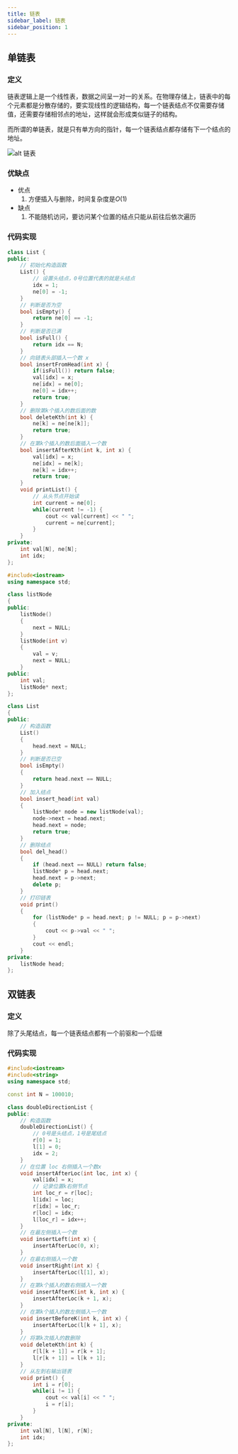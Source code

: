 ```yaml
---
title: 链表
sidebar_label: 链表
sidebar_position: 1
---
```



## 单链表

### 定义
链表逻辑上是一个线性表，数据之间呈一对一的关系。在物理存储上，链表中的每个元素都是分散存储的，要实现线性的逻辑结构，每一个链表结点不仅需要存储值，还需要存储相邻点的地址，这样就会形成类似链子的结构。

而所谓的单链表，就是只有单方向的指针，每一个链表结点都存储有下一个结点的地址。

![alt 链表](./_img_/list.png)

### 优缺点
- 优点
    1. 方便插入与删除，时间复杂度是$O(1)$
- 缺点
    1. 不能随机访问，要访问某个位置的结点只能从前往后依次遍历

### 代码实现
<Tabs>
<TabItem value="array" label="数组形式">

```cpp
class List {
public:
    // 初始化构造函数
    List() {
        // 设置头结点，0号位置代表的就是头结点
        idx = 1;
        ne[0] = -1;
    }
    // 判断是否为空
    bool isEmpty() {
        return ne[0] == -1;
    }
    // 判断是否已满
    bool isFull() {
        return idx == N;
    } 
    // 向链表头部插入一个数 x
    bool insertFromHead(int x) {
        if(isFull()) return false;
        val[idx] = x;
        ne[idx] = ne[0];
        ne[0] = idx++;
        return true;
    }
    // 删除第k个插入的数后面的数
    bool deleteKth(int k) {
        ne[k] = ne[ne[k]];
        return true;
    }
    // 在第k个插入的数后面插入一个数
    bool insertAfterKth(int k, int x) {
        val[idx] = x;
        ne[idx] = ne[k];
        ne[k] = idx++;
        return true;
    }
    void printList() {
        // 从头节点开始读
        int current = ne[0];
        while(current != -1) {
            cout << val[current] << " ";
            current = ne[current];
        }
    }
private:
    int val[N], ne[N];
    int idx;
};
```

</TabItem>
<TabItem value="list" label="链表形式">

```cpp
#include<iostream>
using namespace std;

class listNode
{
public:
	listNode()
	{
		next = NULL;
	}
	listNode(int v)
	{
		val = v;
		next = NULL;
	}
public:
	int val;
	listNode* next;
};

class List
{
public:
	// 构造函数
	List()
	{
		head.next = NULL;
	}
	// 判断是否已空
	bool isEmpty()
	{
		return head.next == NULL;
	}
	// 加入结点
	bool insert_head(int val)
	{
		listNode* node = new listNode(val);
		node->next = head.next;
		head.next = node;
		return true;
	}
	// 删除结点
	bool del_head()
	{
		if (head.next == NULL) return false;
		listNode* p = head.next;
		head.next = p->next;
		delete p;
	}
	// 打印链表
	void print()
	{
		for (listNode* p = head.next; p != NULL; p = p->next)
		{
			cout << p->val << " ";
		}
		cout << endl;
	}
private:
	listNode head;
};

```

</TabItem>
</Tabs>



## 双链表

### 定义
除了头尾结点，每一个链表结点都有一个前驱和一个后继

### 代码实现
```cpp
#include<iostream>
#include<string>
using namespace std;

const int N = 100010;

class doubleDirectionList {
public:
    // 构造函数
    doubleDirectionList() {
        // 0号是头结点，1号是尾结点
        r[0] = 1;
        l[1] = 0;
        idx = 2;
    }
    // 在位置 loc 右侧插入一个数x
    void insertAfterLoc(int loc, int x) {
        val[idx] = x;
        // 记录位置k右侧节点
        int loc_r = r[loc];
        l[idx] = loc;
        r[idx] = loc_r;
        r[loc] = idx;
        l[loc_r] = idx++;
    }
    // 在最左侧插入一个数
    void insertLeft(int x) {
        insertAfterLoc(0, x);
    }
    // 在最右侧插入一个数
    void insertRight(int x) {
        insertAfterLoc(l[1], x);
    }
    // 在第k个插入的数右侧插入一个数
    void insertAfterK(int k, int x) {
        insertAfterLoc(k + 1, x);
    }
    // 在第k个插入的数左侧插入一个数
    void insertBeforeK(int k, int x) {
        insertAfterLoc(l[k + 1], x);   
    }
    // 将第k次插入的数删除
    void deleteKth(int k) {
        r[l[k + 1]] = r[k + 1];
        l[r[k + 1]] = l[k + 1];
    }
    // 从左到右输出链表
    void print() {
        int i = r[0];
        while(i != 1) {
            cout << val[i] << " ";
            i = r[i];
        }
    }
private:
    int val[N], l[N], r[N];
    int idx;
};

```